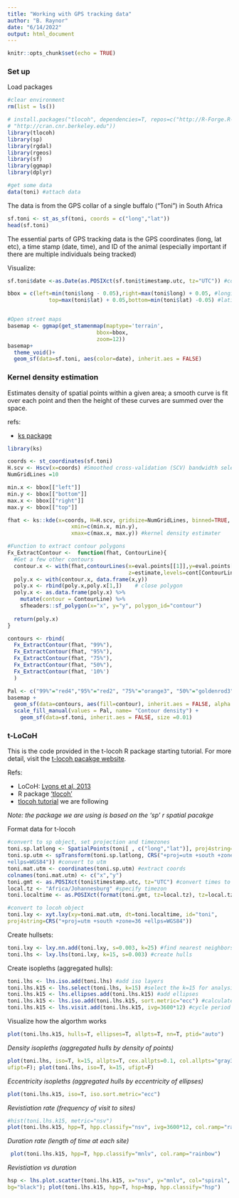 ```yaml
---
title: "Working with GPS tracking data"
author: "B. Raynor"
date: "6/14/2022"
output: html_document
---
```


```r
knitr::opts_chunk$set(echo = TRUE)
```


### Set up  
Load packages   
```r
#clear environment
rm(list = ls()) 

# install.packages("tlocoh", dependencies=T, repos=c("http://R-Forge.R-project.org" ,
# "http://cran.cnr.berkeley.edu"))
library(tlocoh)
library(sp)
library(rgdal)
library(rgeos)
library(sf)
library(ggmap)
library(dplyr)

#get some data
data(toni) #attach data
```  

The data is from the GPS collar of a single  buffalo ("Toni") in South Africa
```r
sf.toni <- st_as_sf(toni, coords = c("long","lat"))
head(sf.toni)
```
The essential parts of GPS tracking data is the GPS coordinates (long, lat etc), a time stamp (date, time), and ID of the animal (especially important if there are multiple individuals being tracked)

Visualize:  
```r
sf.toni$date <-as.Date(as.POSIXct(sf.toni$timestamp.utc, tz="UTC")) #convert times to POSIX

bbox = c(left=min(toni$long - 0.05),right=max(toni$long) + 0.05, #longitude
             top=max(toni$lat) + 0.05,bottom=min(toni$lat) -0.05) #latitude


#Open street maps
basemap <- ggmap(get_stamenmap(maptype='terrain', 
                            bbox=bbox,
                            zoom=12)) 
basemap+
  theme_void()+
  geom_sf(data=sf.toni, aes(color=date), inherit.aes = FALSE)

```



### Kernel density estimation  
Estimates density of spatial points within a given area; a smooth curve is fit over each point and then the height of these curves are summed over the space. 

refs:  

+ [ks package](https://rdrr.io/cran/ks/f/inst/doc/kde.pdf)

```r
library(ks)

coords <- st_coordinates(sf.toni)
H.scv <- Hscv(x=coords) #Smoothed cross-validation (SCV) bandwidth selector
NumGridLines =10

min.x <- bbox[["left"]]
min.y <- bbox[["bottom"]]
max.x <- bbox[["right"]]
max.y <- bbox[["top"]]

fhat <- ks::kde(x=coords, H=H.scv, gridsize=NumGridLines, binned=TRUE,
                    xmin=c(min.x, min.y), 
                    xmax=c(max.x, max.y)) #kernel density estimater

#Function to extract contour polygons
Fx_ExtractContour <-  function(fhat, ContourLine){
  #Get a few other contours 
  contour.x <- with(fhat,contourLines(x=eval.points[[1]],y=eval.points[[2]],
                                      z=estimate,levels=cont[ContourLine])[[1]]) 
  poly.x <- with(contour.x, data.frame(x,y))
  poly.x <- rbind(poly.x,poly.x[1,])    # close polygon
  poly.x <- as.data.frame(poly.x) %>%
    mutate(contour = ContourLine) %>%
    sfheaders::sf_polygon(x="x", y="y", polygon_id="contour")
  
  return(poly.x)
}

contours <- rbind(
  Fx_ExtractContour(fhat, "99%"),
  Fx_ExtractContour(fhat, "95%"),
  Fx_ExtractContour(fhat, "75%"),
  Fx_ExtractContour(fhat, "50%"),
  Fx_ExtractContour(fhat, '10%')
  )

Pal <- c("99%"="red4","95%"="red2", "75%"="orange3", "50%"="goldenrod3", "10%"="lightgoldenrod3")
basemap + 
  geom_sf(data=contours, aes(fill=contour), inherit.aes = FALSE, alpha = 0.6, color=NA)+
  scale_fill_manual(values = Pal, name= "Contour density") +
    geom_sf(data=sf.toni, inherit.aes = FALSE, size =0.01)

```

### t-LoCoH  
This is the code provided in the t-locoh R package starting tutorial. For more detail, visit the [t-locoh pacakge website](https://tlocoh.r-forge.r-project.org/). 

Refs:  

+ LoCoH: [Lyons et al, 2013](https://movementecologyjournal.biomedcentral.com/articles/10.1186/2051-3933-1-2)  
+ R package ['tlocoh'](https://tlocoh.r-forge.r-project.org/)   
+ [tlocoh tutorial](https://tlocoh.r-forge.r-project.org/tlocoh_tutorial_2014-08-17.pdf) we are following  

*Note: the package we are using is based on the 'sp' r spatial pacakge*  

Format data for t-locoh  
```r
#convert to sp object, set projection and timezones
toni.sp.latlong <- SpatialPoints(toni[ , c("long","lat")], proj4string=CRS("+proj=longlat +ellps=WGS84")) #sp object
toni.sp.utm <- spTransform(toni.sp.latlong, CRS("+proj=utm +south +zone=36
+ellps=WGS84")) #convert to utm
toni.mat.utm <- coordinates(toni.sp.utm) #extract coords
colnames(toni.mat.utm) <- c("x","y")
toni.gmt <- as.POSIXct(toni$timestamp.utc, tz="UTC") #convert times to POSIX
local.tz <- "Africa/Johannesburg" #specify timezon
toni.localtime <- as.POSIXct(format(toni.gmt, tz=local.tz), tz=local.tz)

#convert to locoh object
toni.lxy <- xyt.lxy(xy=toni.mat.utm, dt=toni.localtime, id="toni",
proj4string=CRS("+proj=utm +south +zone=36 +ellps=WGS84"))

```


Create hullsets:
```r
toni.lxy <- lxy.nn.add(toni.lxy, s=0.003, k=25) #find nearest neighbors
toni.lhs <- lxy.lhs(toni.lxy, k=15, s=0.003) #create hulls
```

Create isopleths (aggregated hulls):  
```r
toni.lhs <- lhs.iso.add(toni.lhs) #add iso layers
toni.lhs.k15 <- lhs.select(toni.lhs, k=15) #select the k=15 for analysis
toni.lhs.k15 <- lhs.ellipses.add(toni.lhs.k15) #add ellipses
toni.lhs.k15 <- lhs.iso.add(toni.lhs.k15, sort.metric="ecc") #calculate eccentricity
toni.lhs.k15 <- lhs.visit.add(toni.lhs.k15, ivg=3600*12) #cycle period
```

Visualize how the algorthm works
```r
plot(toni.lhs.k15, hulls=T, ellipses=T, allpts=T, nn=T, ptid="auto")

```  

*Density isopleths (aggregated hulls by density of points)*
```r
plot(toni.lhs, iso=T, k=15, allpts=T, cex.allpts=0.1, col.allpts="gray30",
ufipt=F); plot(toni.lhs, iso=T, k=15, ufipt=F)
```


*Eccentricity isopleths (aggregated hulls by eccentricity of ellipses)*
```r
plot(toni.lhs.k15, iso=T, iso.sort.metric="ecc")
```

*Revistiation rate (frequency of visit to sites)*
```r
#hist(toni.lhs.k15, metric="nsv")
plot(toni.lhs.k15, hpp=T, hpp.classify="nsv", ivg=3600*12, col.ramp="rainbow")
```  

*Duration rate (length of time at each site)*
```r
 plot(toni.lhs.k15, hpp=T, hpp.classify="mnlv", col.ramp="rainbow")
```

*Revistiation vs duration*
```r
hsp <- lhs.plot.scatter(toni.lhs.k15, x="nsv", y="mnlv", col="spiral",
bg="black"); plot(toni.lhs.k15, hpp=T, hsp=hsp, hpp.classify="hsp")

```  
